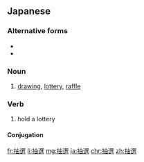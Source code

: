 ==Japanese==
{{ja-kanjitab|ちゅう|せん|yomi=on}}

===Alternative forms===
* {{l/ja|抽籤}}
* {{l/ja|抽せん}}

===Noun===
{{ja-noun|ちゅうせん}}

# [[drawing]], [[lottery]], [[raffle]]

===Verb===
{{ja-verb-suru|ちゅうせん}}

# hold a lottery

====Conjugation====
{{ja-suru|ちゅうせん}}

[[fr:抽選]]
[[li:抽選]]
[[mg:抽選]]
[[ja:抽選]]
[[chr:抽選]]
[[zh:抽選]]